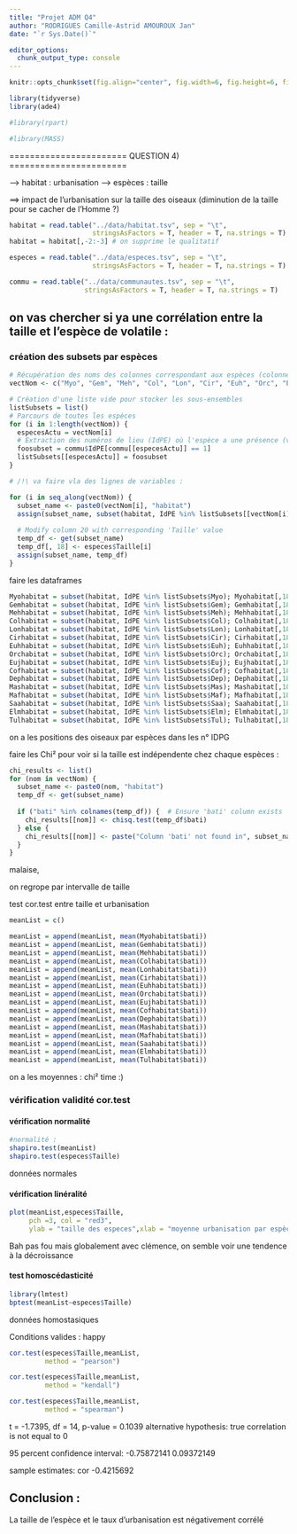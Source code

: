 ```yaml
---
title: "Projet ADM Q4"
author: "RODRIGUES Camille-Astrid AMOUROUX Jan"
date: "`r Sys.Date()`"

editor_options: 
  chunk_output_type: console
---
```


```r
knitr::opts_chunk$set(fig.align="center", fig.width=6, fig.height=6, fig.path="Figs/", echo=TRUE, warning=FALSE, message=FALSE, cache=TRUE)
```

```r
library(tidyverse)
library(ade4)

#library(rpart)

#library(MASS)
```

======================= QUESTION 4) =======================

--> habitat : urbanisation
--> espèces : taille

==> impact de l'urbanisation sur la taille des oiseaux (diminution de la taille pour se cacher de l'Homme ?)


```r
habitat = read.table("../data/habitat.tsv", sep = "\t",
                     stringsAsFactors = T, header = T, na.strings = T)
habitat = habitat[,-2:-3] # on supprime le qualitatif

especes = read.table("../data/especes.tsv", sep = "\t",
                     stringsAsFactors = T, header = T, na.strings = T)

commu = read.table("../data/communautes.tsv", sep = "\t",
                   stringsAsFactors = T, header = T, na.strings = T)
```

## on vas chercher si ya une corrélation entre la taille et l'espèce de volatile : 

### création des subsets par espèces
```r
# Récupération des noms des colonnes correspondant aux espèces (colonnes 2 à 17)
vectNom <- c("Myo", "Gem", "Meh", "Col", "Lon", "Cir", "Euh", "Orc", "Euj", "Cof", "Dep", "Mas", "Maf", "Saa", "Elm", "Tul")

# Création d'une liste vide pour stocker les sous-ensembles
listSubsets = list()
# Parcours de toutes les espèces
for (i in 1:length(vectNom)) {
  especesActu = vectNom[i]
  # Extraction des numéros de lieu (IdPE) où l'espèce a une présence (valeur 1)
  foosubset = commu$IdPE[commu[[especesActu]] == 1]
  listSubsets[[especesActu]] = foosubset
}

# /!\ va faire vla des lignes de variables :
```

```r
for (i in seq_along(vectNom)) {
  subset_name <- paste0(vectNom[i], "habitat")
  assign(subset_name, subset(habitat, IdPE %in% listSubsets[[vectNom[i]]]))
  
  # Modify column 20 with corresponding 'Taille' value
  temp_df <- get(subset_name)
  temp_df[, 18] <- especes$Taille[i]
  assign(subset_name, temp_df)
}
```


faire les dataframes 
```r
Myohabitat = subset(habitat, IdPE %in% listSubsets$Myo); Myohabitat[,18] = especes$Taille[1]
Gemhabitat = subset(habitat, IdPE %in% listSubsets$Gem); Gemhabitat[,18] = especes$Taille[2]
Mehhabitat = subset(habitat, IdPE %in% listSubsets$Meh); Mehhabitat[,18] = especes$Taille[3]
Colhabitat = subset(habitat, IdPE %in% listSubsets$Col); Colhabitat[,18] = especes$Taille[4]
Lonhabitat = subset(habitat, IdPE %in% listSubsets$Lon); Lonhabitat[,18] = especes$Taille[5]
Cirhabitat = subset(habitat, IdPE %in% listSubsets$Cir); Cirhabitat[,18] = especes$Taille[6]
Euhhabitat = subset(habitat, IdPE %in% listSubsets$Euh); Euhhabitat[,18] = especes$Taille[7]
Orchabitat = subset(habitat, IdPE %in% listSubsets$Orc); Orchabitat[,18] = especes$Taille[8]
Eujhabitat = subset(habitat, IdPE %in% listSubsets$Euj); Eujhabitat[,18] = especes$Taille[9]
Cofhabitat = subset(habitat, IdPE %in% listSubsets$Cof); Cofhabitat[,18] = especes$Taille[10]
Dephabitat = subset(habitat, IdPE %in% listSubsets$Dep); Dephabitat[,18] = especes$Taille[11]
Mashabitat = subset(habitat, IdPE %in% listSubsets$Mas); Mashabitat[,18] = especes$Taille[12]
Mafhabitat = subset(habitat, IdPE %in% listSubsets$Maf); Mafhabitat[,18] = especes$Taille[13]
Saahabitat = subset(habitat, IdPE %in% listSubsets$Saa); Saahabitat[,18] = especes$Taille[14]
Elmhabitat = subset(habitat, IdPE %in% listSubsets$Elm); Elmhabitat[,18] = especes$Taille[15]
Tulhabitat = subset(habitat, IdPE %in% listSubsets$Tul); Tulhabitat[,18] = especes$Taille[16]
```
on a les positions des oiseaux par espèces dans les n° IDPG

faire les Chi² pour voir si la taille est indépendente chez chaque espèces : 


```r
chi_results <- list()
for (nom in vectNom) {
  subset_name <- paste0(nom, "habitat")
  temp_df <- get(subset_name)
  
  if ("bati" %in% colnames(temp_df)) {  # Ensure 'bati' column exists
    chi_results[[nom]] <- chisq.test(temp_df$bati)
  } else {
    chi_results[[nom]] <- paste("Column 'bati' not found in", subset_name)
  }
}
```


malaise,

on regrope par intervalle de taille 

test cor.test entre taille et urbanisation

```r
meanList = c()

meanList = append(meanList, mean(Myohabitat$bati))
meanList = append(meanList, mean(Gemhabitat$bati))
meanList = append(meanList, mean(Mehhabitat$bati))
meanList = append(meanList, mean(Colhabitat$bati))
meanList = append(meanList, mean(Lonhabitat$bati))
meanList = append(meanList, mean(Cirhabitat$bati))
meanList = append(meanList, mean(Euhhabitat$bati))
meanList = append(meanList, mean(Orchabitat$bati))
meanList = append(meanList, mean(Eujhabitat$bati))
meanList = append(meanList, mean(Cofhabitat$bati))
meanList = append(meanList, mean(Dephabitat$bati))
meanList = append(meanList, mean(Mashabitat$bati))
meanList = append(meanList, mean(Mafhabitat$bati))
meanList = append(meanList, mean(Saahabitat$bati))
meanList = append(meanList, mean(Elmhabitat$bati))
meanList = append(meanList, mean(Tulhabitat$bati))

```


on a les moyennes : chi² time :)

### vérification validité cor.test

#### vérification normalité

```r
#normalité : 
shapiro.test(meanList)
shapiro.test(especes$Taille)
```
données normales


#### vérification linéralité

```r
plot(meanList,especes$Taille,
     pch =3, col = "red3",
     ylab = "taille des especes",xlab = "moyenne urbanisation par espèces") 
```

Bah pas fou mais globalement avec clémence, on semble voir une tendence à la décroissance

#### test homoscédasticité

```r
library(lmtest)
bptest(meanList~especes$Taille)
```

données homostasiques 

Conditions valides : happy 

```r
cor.test(especes$Taille,meanList,
         method = "pearson")

cor.test(especes$Taille,meanList,
         method = "kendall")

cor.test(especes$Taille,meanList,
         method = "spearman")

```

t = -1.7395, df = 14, p-value = 0.1039
alternative hypothesis: true correlation is not equal to 0

95 percent confidence interval:
 -0.75872141  0.09372149

sample estimates:
       cor 
-0.4215692 


## Conclusion : 

La taille de l'espèce et le taux d'urbanisation est négativement corrélé














